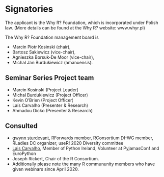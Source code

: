 # Signatories
<!-- 
This section provides the ISC with a view of the support received from the community for a proposal. Acceptance isn't predicated on popularity but community acceptance is important.  Willingness to accept outside input is also a good marker for project delivery. 

An optional section would be for R-Core signatories where changes to R are proposed.
-->

The applicant is the Why R? Foundation, which is incorporated under Polish law. (More details can be found at the Why R? website: www.whyr.pl) 

<!-- 
The postal address is 

FUNDACJA WHY R? / WHY R? Foundation
ul. Krasnobrodzka 2/190, 
03-214 Warszawa, 
Poland
-->

The Why R? Foundation management board is 

* Marcin Piotr Kosinski (chair),
* Bartosz Sakiewicz (vice-chair),
* Agnieszka Borsuk-De Moor (vice-chair),
* Michal Jan Burdukiewicz (amanuensis).

## Seminar Series Project team
* Marcin Kosinski (Project Leader)
* Michal Burdukiewicz (Project Officer)
* Kevin O'Brien (Project Officer)
* Laís Carvalho (Presenter & Research)
* Ahmadou Dicko (Presenter & Research)

<!-- 
Who are the people responsible for actually delivering the project if the proposal gets accepted and are already signed up and rearing to go?
-->

## Consulted


* [gwynn sturdevant](https://www.nzgwynn.com/), RForwards member, RConsortium DI-WG member, RLadies DC organizer, useR! 2020 Diversity committee 
* [Lais Carvalho](https://www.laiscarvalho.com/), Member of Python Ireland, Volunteer at PyjamasConf and EuroPython
* Joseph Rickert, Chair of the R Consortium.
* Additionally please note the many R commununity members who have given webinars since April 2020.


<!-- 
* Ola Petrykiewicz (Why R? Foundation Marketing Expert)
* Olgun Aydin (Why R? Foundation Sponsorship Coordinator)
* Michal Maj (Why R? Foundation Community Manager)
* Emil Buszyo (Why R? Foundation Web Designer)
-->




<!-- 
Who has been given the opportunity to provide feedback on the proposal? This should include any R Consortium & ISC members who the proposal has been discussed with.
-->

